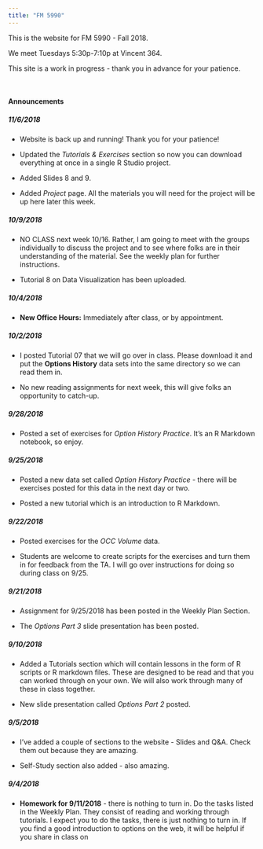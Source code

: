 ```yaml
---
title: "FM 5990"
---
```


This is the website for FM 5990 - Fall 2018.

We meet Tuesdays 5:30p-7:10p at Vincent 364.

This site is a work in progress - thank you in advance for your patience.

&nbsp;

#### Announcements


##### 11/6/2018
- Website is back up and running!  Thank you for your patience!

- Updated the *Tutorials & Exercises* section so now you can download everything at once in a single R Studio project.

- Added Slides 8 and 9.

- Added *Project* page.  All the materials you will need for the project will be up here later this week.


##### 10/9/2018
- NO CLASS next week 10/16.  Rather, I am going to meet with the groups individually to discuss the project and to see where folks are in their understanding of the material. See the weekly plan for further instructions.

- Tutorial 8 on Data Visualization has been uploaded.  

##### 10/4/2018
- **New Office Hours:** Immediately after class, or by appointment.

##### 10/2/2018
- I posted Tutorial 07 that we will go over in class.  Please download it and put the **Options History** data sets into the same directory so we can read them in.

- No new reading assignments for next week, this will give folks an opportunity to catch-up.


##### 9/28/2018
- Posted a set of exercises for *Option History Practice*.  It's an R Markdown notebook, so enjoy.

##### 9/25/2018

- Posted a new data set called *Option History Practice* - there will be exercises posted for this data in the next day or two.

- Posted a new tutorial which is an introduction to R Markdown.

##### 9/22/2018

- Posted exercises for the *OCC Volume* data.

- Students are welcome to create scripts for the exercises and turn them in for feedback from the TA.  I will go over instructions for doing so during class on 9/25.

##### 9/21/2018

- Assignment for 9/25/2018 has been posted in the Weekly Plan Section.

- The *Options Part 3* slide presentation has been posted.

##### 9/10/2018

- Added a Tutorials section which will contain lessons in the form of R scripts or R markdown files.  These are designed to be read and that you can worked through on your own.  We will also work through many of these in class together.

- New slide presentation called *Options Part 2* posted.


##### 9/5/2018

- I've added a couple of sections to the website - Slides and Q&A.  Check them out because they are amazing.

- Self-Study section also added - also amazing.

##### 9/4/2018

- **Homework for 9/11/2018** - there is nothing to turn in. Do the tasks listed in the Weekly Plan.  They consist of reading and working through tutorials.  I expect you to do the tasks, there is just nothing to turn in.  If you find a good introduction to options on the web, it will be helpful if you share in class on 